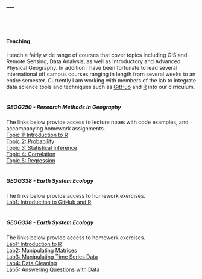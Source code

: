 ---
---

<link rel="stylesheet" href="styles.css" type="text/css">

<br>
<br>

#### Teaching
I teach a fairly wide range of courses that cover topics including GIS and Remote Sensing, Data Analysis, as well as Introductory and Advanced Physical Geography. In addition I have been fortunate to lead several international off campus courses ranging in length from several weeks to an entire semester. Currently I am working with members of the lab to integrate data science tools and techniques such as [GitHub](https://github.com/) and [R](https://www.r-project.org/) into our cirriculum.<br> 
<br>

##### GEOG250 - Research Methods in Geography
The links below provide access to lecture notes with code examples, and accompanying homework assignments.<br>
[Topic 1: Introduction to R](https://mloranty.github.io/GEOG250/01_Introduction_to_R.html)<br>
[Topic 2: Probability](https://mloranty.github.io/GEOG250/02_probability)<br>
[Topic 3: Statistical Inference](https://mloranty.github.io/GEOG250/03_inference)<br>
[Topic 4: Correlation](https://mloranty.github.io/GEOG250/04_correlation)<br>
[Topic 5: Regression](https://mloranty.github.io/GEOG250/05_regression.html)<br>
<br>

##### GEOG338 - Earth System Ecology
The links below provide access to homework exercises.<br>
[Lab1: Introduction to GitHub and R](files/geog331/activity1_tutorial.html)<br>
<br>

##### GEOG338 - Earth System Ecology
The links below provide access to homework exercises.<br>
[Lab1: Introduction to R](https://mloranty.github.io/GEOG338/Lab1)<br>
[Lab2: Manipulating Matrices](https://mloranty.github.io/GEOG338/Lab2)<br>
[Lab3: Manipulating Time Series Data](https://mloranty.github.io/GEOG338/Lab3)<br>
[Lab4: Data Cleaning](https://mloranty.github.io/GEOG338/Lab4)<br>
[Lab5: Answering Questions with Data](https://mloranty.github.io/GEOG338/Lab5)<br>

